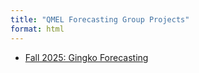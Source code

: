 ```yaml
---
title: "QMEL Forecasting Group Projects"
format: html
---
```


* [Fall 2025: Gingko Forecasting](gingko/)